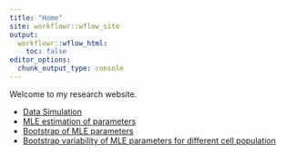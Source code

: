 ---
title: "Home"
site: workflowr::wflow_site
output:
  workflowr::wflow_html:
    toc: false
editor_options:
  chunk_output_type: console
---

Welcome to my research website.

* [Data Simulation](Data_simulation.html)
* [MLE estimation of parameters](MLE_estimates.html)
* [Bootstrap of MLE parameters](MLE_bootstrap.html)
* [Bootstrap variability of MLE parameters for different cell population](MLE_bootstrap_N_variability.html)
